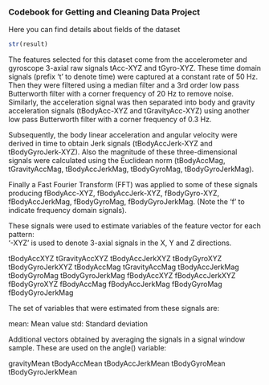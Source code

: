 ### Codebook for Getting and Cleaning Data Project

Here you can find details about fields of the dataset
```r
str(result)
```
The features selected for this dataset come from the accelerometer and gyroscope 3-axial raw signals tAcc-XYZ and tGyro-XYZ. These time domain signals (prefix 't' to denote time) were captured at a constant rate of 50 Hz. Then they were filtered using a median filter and a 3rd order low pass Butterworth filter with a corner frequency of 20 Hz to remove noise. Similarly, the acceleration signal was then separated into body and gravity acceleration signals (tBodyAcc-XYZ and tGravityAcc-XYZ) using another low pass Butterworth filter with a corner frequency of 0.3 Hz. 

Subsequently, the body linear acceleration and angular velocity were derived in time to obtain Jerk signals (tBodyAccJerk-XYZ and tBodyGyroJerk-XYZ). Also the magnitude of these three-dimensional signals were calculated using the Euclidean norm (tBodyAccMag, tGravityAccMag, tBodyAccJerkMag, tBodyGyroMag, tBodyGyroJerkMag). 

Finally a Fast Fourier Transform (FFT) was applied to some of these signals producing fBodyAcc-XYZ, fBodyAccJerk-XYZ, fBodyGyro-XYZ, fBodyAccJerkMag, fBodyGyroMag, fBodyGyroJerkMag. (Note the 'f' to indicate frequency domain signals). 

These signals were used to estimate variables of the feature vector for each pattern:  
'-XYZ' is used to denote 3-axial signals in the X, Y and Z directions.

tBodyAccXYZ
tGravityAccXYZ
tBodyAccJerkXYZ
tBodyGyroXYZ
tBodyGyroJerkXYZ
tBodyAccMag
tGravityAccMag
tBodyAccJerkMag
tBodyGyroMag
tBodyGyroJerkMag
fBodyAccXYZ
fBodyAccJerkXYZ
fBodyGyroXYZ
fBodyAccMag
fBodyAccJerkMag
fBodyGyroMag
fBodyGyroJerkMag

The set of variables that were estimated from these signals are: 

mean: Mean value
std: Standard deviation

Additional vectors obtained by averaging the signals in a signal window sample. These are used on the angle() variable:

gravityMean
tBodyAccMean
tBodyAccJerkMean
tBodyGyroMean
tBodyGyroJerkMean